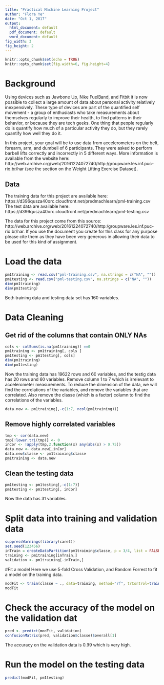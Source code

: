 ```yaml
---
title: "Practical Machine Learning Project"
author: "Flora Ye"
date: "Oct 1, 2017"
output:
  html_document: default
  pdf_document: default
  word_document: default
fig_width: 3
fig_height: 2
---
```


```r
knitr::opts_chunk$set(echo = TRUE)
knitr::opts_chunk$set(fig.width=6, fig.height=4)
```

# Background
Using devices such as Jawbone Up, Nike FuelBand, and Fitbit it is now possible to collect a large amount of data about personal activity relatively inexpensively. These type of devices are part of the quantified self movement - a group of enthusiasts who take measurements about themselves regularly to improve their health, to find patterns in their behavior, or because they are tech geeks. One thing that people regularly do is quantify how much of a particular activity they do, but they rarely quantify how well they do it. 

In this project, your goal will be to use data from accelerometers on the belt, forearm, arm, and dumbell of 6 participants. They were asked to perform barbell lifts correctly and incorrectly in 5 different ways. More information is available from the website here: http://web.archive.org/web/20161224072740/http:/groupware.les.inf.puc-rio.br/har (see the section on the Weight Lifting Exercise Dataset).

## Data

The training data for this project are available here:
https://d396qusza40orc.cloudfront.net/predmachlearn/pml-training.csv
The test data are available here:
https://d396qusza40orc.cloudfront.net/predmachlearn/pml-testing.csv

The data for this project come from this source: http://web.archive.org/web/20161224072740/http:/groupware.les.inf.puc-rio.br/har. If you use the document you create for this class for any purpose please cite them as they have been very generous in allowing their data to be used for this kind of assignment.

# Load the data

```r
pm1training <- read.csv("pml-training.csv", na.strings = c("NA", ""))
pm1testing <- read.csv("pml-testing.csv", na.strings = c("NA", ""))
dim(pm1training)
dim(pm1testing)
```
Both training data and testing data set has 160 variables.

# Data Cleaning
## Get rid of the columns that contain ONLY NAs

```r
cols <- colSums(is.na(pm1training)) ==0
pm1training <- pm1training[, cols ]
pm1testing <- pm1testing[, cols]
dim(pm1training)
dim(pm1testing)

```

Now the training data has 19622 rows and 60 variables, and the testig data has 20 rows and 60 variables. Remove column 1 to 7 which is irrelevant to accelerometer measurements. To reduce the dimension of the data, we will find the correlations of the variables, and remove the variables that are correlated. Also remove the classe (which is a factor) column to find the correlations of the variables.
```r
data.new <- pm1training[,-c(1:7, ncol(pm1training))]
```

## Remove highly correlated variables

```r
tmp <- cor(data.new)
tmp[!lower.tri(tmp)] <- 0
inCor <- !apply(tmp,2,function(x) any(abs(x) > 0.75))
data.new <- data.new[,inCor] 
data.new$classe <- pm1training$classe
pm1training <- data.new
```

## Clean the testing data

```r
pm1testing <- pm1testing[,-c(1:7)]
pm1testing <- pm1testing[, inCor]  
```
Now the data has 31 variables.

# Split data into training and validation data

```r
suppressWarnings(library(caret))
set.seed(123456)
inTrain = createDataPartition(pm1training$classe, p = 3/4, list = FALSE)
training <- pm1training[inTrain,]
validation <- pm1training[-inTrain,]
```

#Fit a model
Here we use 5-fold Cross Validation, and Random Forrest to fit a model on the training data.

```r
modFit <- train(classe ~ ., data=training, method="rf", trControl=trainControl(method="cv", 5))
modFit
```

# Check the accuracy of the model on the validation dat

```r
pred <- predict(modFit, validation)
confusionMatrix(pred, validation$classe)$overall[1]
```
The accuracy on the validation data is 0.99 which is very high.

# Run the model on the testing data

```r
predict(modFit, pm1testing)
```